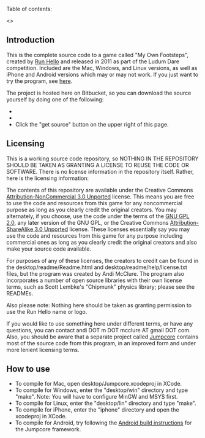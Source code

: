 Table of contents:

<<toc>>

== Introduction ==

This is the complete source code to a game called "My Own Footsteps", created by [[http://runhello.com/|Run Hello]] and released in 2011 as part of the Ludum Dare competition. Included are the Mac, Windows, and Linux versions, as well as iPhone and Android versions which may or may not work. If you just want to try the program, see [[http://msm.runhello.com/?p=498|here]].

The project is hosted here on Bitbucket, so you can download the source yourself by doing one of the following:

* {{{hg clone https://bitbucket.org/runhello/footsteps}}}
* {{{svn co https://bitbucket.org/runhello/footsteps/trunk}}}
* Click the "get source" button on the upper right of this page.

== Licensing ==

This is a working source code repository, so NOTHING IN THE REPOSITORY SHOULD BE TAKEN AS GRANTING A LICENSE TO REUSE THE CODE OR SOFTWARE. There is no license information in the repository itself. Rather, here is the licensing information:

The contents of this repository are available under the Creative Commons [[http://creativecommons.org/licenses/by-nc/3.0/|Attribution-NonCommercial 3.0 Unported]] license. This means you are free to use the code and resources from this game for any noncommercial purpose as long as you clearly credit the original creators. You may alternately, if you choose, use the code under the terms of the [[http://www.gnu.org/licenses/gpl-2.0.html|GNU GPL 2.0]], any later version of the GNU GPL, or the Creative Commons [[http://creativecommons.org/licenses/by-sa/3.0/|Attribution-ShareAlike 3.0 Unported]] license. These licenses essentially say you may use the code and resources from this game for any purpose including commercial ones as long as you clearly credit the original creators and also make your source code available.

For purposes of any of these licenses, the creators to credit can be found in the desktop/readme/Readme.html and desktop/readme/help/license.txt files, but the program was created by Andi McClure. The program also incorporates a number of open source libraries with their own license terms, such as Scott Lembke's "Chipmunk" physics library; please see the READMEs.

Also please note: Nothing here should be taken as granting permission to use the Run Hello name or logo.

If you would like to use something here under different terms, or have any questions, you can contact andi DOT m DOT mcclure AT gmail DOT com. Also, you should be aware that a separate project called [[https://bitbucket.org/runhello/jumpcore|Jumpcore]] contains most of the source code from this program, in an improved form and under more lenient licensing terms.

== How to use ==

* To compile for Mac, open desktop/Jumpcore.xcodeproj in XCode.
* To compile for Windows, enter the "desktop/win" directory and type "make". Note: You will have to configure MinGW and MSYS first.
* To compile for Linux, enter the "desktop/lin" directory and type "make".
* To compile for iPhone, enter the "iphone" directory and open the xcodeproj in XCode.
* To compile for Android, try following the [[https://bitbucket.org/runhello/jumpcore/wiki/How_to_Build#!building-for-android|Android build instructions]] for the Jumpcore framework.